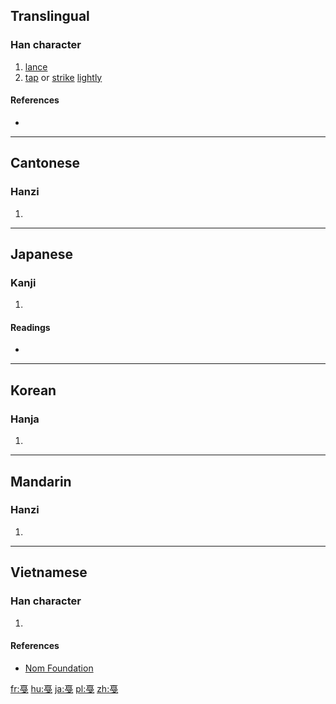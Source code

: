 {{also|戛}}
==Translingual==

===Han character===
{{Han char|rn=62|rad=戈|as=08|sn=12|four=|canj=MBI}}

# [[lance]]
# [[tap]] or [[strike]] [[lightly]]

====References====
* {{Han ref|kx=0413.080|dkj=11605|dj=0755.350|hdz=21407.080|uh=621E|ud=25118}}

----

==Cantonese==

===Hanzi===
{{yue-hanzi|jyut=aat1|y=aat1}}

# {{defn|lang=yue|sort=戈08}}

----

==Japanese==

===Kanji===
{{ja-kanji|grade=|rs=戈08}}

# {{defn|lang=ja|sort=戈08}}

====Readings====
* {{ja-readings|on=[[かつ]] (katsu)|kun=[[ほこ]] (hoko)}}

----

==Korean==

===Hanja===
{{ko-hanja|hangeul=알|eumhun=|rv=al|mr=al|y=al}}

# {{defn|lang=ko|sort=戈08}}

----

==Mandarin==

===Hanzi===
{{cmn-hanzi|pin=[[jiá]] ([[jia2]])|wg=chia<sup>2</sup>}}

# {{defn|lang=cmn|sort=戈08}}

----

==Vietnamese==

===Han character===
{{vi-readings|rs=戈08| hanviet = [[giát]], [[kiết]], [[kít]], [[nhác]], [[nhát]]}}

# {{defn|lang=vi|sort=戈08}}

====References====
*[http://nomfoundation.org/common/nom_details.php?codepoint=621e Nom Foundation]

[[fr:戞]]
[[hu:戞]]
[[ja:戞]]
[[pl:戞]]
[[zh:戞]]